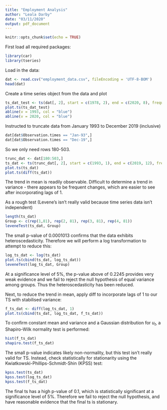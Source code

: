 ```yaml
---
title: "Employment Analysis"
author: "Leala Darby"
date: "03/11/2020"
output: pdf_document
---
```


```r
knitr::opts_chunk$set(echo = TRUE)
```
First load all required packages:
```r
library(car)
library(tseries)
```

Load in the data:
```r
dat <- read.csv("employment_data.csv", fileEncoding = 'UTF-8-BOM')
head(dat)
```

Create a time series object from the data and plot
```r
ts_dat_test <- ts(dat[, 2], start = c(1978, 2), end = c(2020, 8), frequency = 12)
plot.ts(ts_dat_test)
abline(v = 1993, col = "blue")
abline(v = 2020, col = "blue")
```
Instructed to truncate data from January 1993 to December 2019 (inclusive)
```r
dat[dat$Observation.times == "Jan-93",]
dat[dat$Observation.times == "Dec-19",]
```
So we only need rows 180-503.
```r
trunc_dat <- dat[180:503,]
ts_dat <- ts(trunc_dat[, 2], start = c(1993, 1), end = c(2019, 12), frequency = 12)
plot.ts(ts_dat)
plot.ts(diff(ts_dat))
```
The trend in mean is readily observable.
Difficult to determine a trend in variance - there appears to be frequent changes, which are easier to see after incorporating lags of 1.

As a rough test (Levene's isn't really valid because time series data isn't independent)
```r
length(ts_dat)
Group <- c(rep(1,81), rep(2, 81), rep(3, 81), rep(4, 81))
leveneTest(ts_dat, Group)
```
The small p-value of $0.0001013$ confirms that the data exhibits heteroscedasticity. Therefore we will perform a log transformation to attempt to reduce this:
```r
log_ts_dat <- log(ts_dat)
plot.ts(cbind(ts_dat, log_ts_dat))
leveneTest(log_ts_dat, Group)
```

At a significance level of 5%, the p-value above of 0.2245 provides very weak evidence and we fail to reject the null hypothesis of equal variance among groups. Thus the heteroscedasticity has been reduced.

Next, to reduce the trend in mean, apply diff to incorporate lags of 1 to our TS with stabilised variance:
```r
f_ts_dat <- diff(log_ts_dat, 1)
plot.ts(cbind(ts_dat, log_ts_dat, f_ts_dat))
```
To confirm constant mean and variance and a Gaussian distribution for $u_t$, a Shapiro-Wilk normality test is performed:
```r
hist(f_ts_dat)
shapiro.test(f_ts_dat)
```
The small p-value indicates likely non-normality, but this test isn't really valid for TS. Instead, check statistically for stationarity using the Kwiatkowski-Phillips-Schmidt-Shin (KPSS) test:
```r
kpss.test(ts_dat)
kpss.test(log_ts_dat)
kpss.test(f_ts_dat)
```
The final ts has a high p-value of 0.1, which is statistically significant at a significance level of 5%. Therefore we fail to reject the null hypothesis, and have reasonable evidence that the final ts is stationary.





















